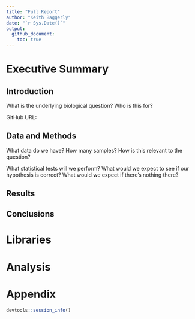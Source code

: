 ```yaml
---
title: "Full Report"
author: "Keith Baggerly"
date: "`r Sys.Date()`"
output: 
  github_document:
    toc: true
---
```


# Executive Summary

## Introduction

What is the underlying biological question?
Who is this for?

GitHub URL:

## Data and Methods

What data do we have?
How many samples?
How is this relevant to the question?

What statistical tests will we perform?
What would we expect to see if our hypothesis is correct?
What would we expect if there's nothing there?

## Results

## Conclusions

# Libraries

# Analysis

# Appendix

```r

devtools::session_info()

```

